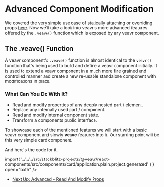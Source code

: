 

# Advanced Component Modification

We covered the very simple use case of statically attaching or overriding props [here](?path=/docs/react-attaching-vs-overriding-props--docs). Now we'll take a look into veavr's more advanced features offered by the `.veave()` function which is exposed by any veavr component.

## The .veave() Function

A veavr component's `.veave()` function is almost identical to the `veavr()` function that's being used to build and define a veavr component initially. It is used to extend a veavr component in a much more fine grained and controlled manner and create a new re-usable standalone component with modifications in place.

### What Can You Do With It?

- Read and modify properties of any deeply nested part / element.
- Replace any internally used part / component.
- Read and modify internal component state.
- Transform a components public interface.

To showcase each of the mentioned features we will start with a basic veavr component and slowly **veave** features into it. Our starting point will be this very simple card component.

<Canvas of={Stories.CardStory} />

And here's the code for it.

<SourceCode code={CardSourceCode} />
<LiveCodePlaygroundButton
  module={() =>
    import(
      '../../../src/stackblitz-projects/@veavr/react-components/src/components/card/application.plain.project.generated'
    )
  }
  open="both"
/>

- [Next Up: Advanced - Read And Modify Props](?path=/docs/react-advanced-component-modification-read-and-modify-props--docs)
